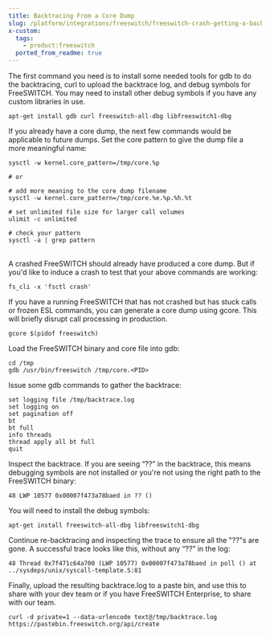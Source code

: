 ```yaml
---
title: Backtracing From a Core Dump
slug: /platform/integrations/freeswitch/freeswitch-crash-getting-a-backtrace-from-a-core-dump
x-custom:
  tags:
    - product:freeswitch
  ported_from_readme: true
---
```



The first command you need is to install some needed tools for gdb to do the backtracing, curl to upload the backtrace log, and debug symbols for FreeSWITCH. You may need to install other debug symbols if you have any custom libraries in use.

`apt-get install gdb curl freeswitch-all-dbg libfreeswitch1-dbg`

​​​​​​​If you already have a core dump, the next few commands would be applicable to future dumps. Set the core pattern to give the dump file a more meaningful name:

```\# show core.\<PID>, usually enough for savvy admin
sysctl -w kernel.core_pattern=/tmp/core.%p 

# or 

# add more meaning to the core dump filename
sysctl -w kernel.core_pattern=/tmp/core.%e.%p.%h.%t 

# set unlimited file size for larger call volumes
ulimit -c unlimited 

# check your pattern 
sysctl -a | grep pattern
```

​​​​​​​  
A crashed FreeSWITCH should already have produced a core dump. But if you'd like to induce a crash to test that your above commands are working:

`​​​​​​​fs_cli -x 'fsctl crash'`

​​​​​​​If you have a running FreeSWITCH that has not crashed but has stuck calls or frozen ESL commands, you can generate a core dump using gcore. This will briefly disrupt call processing in production.

`gcore $(pidof freeswitch)`

​​​​​​​Load the FreeSWITCH binary and core file into gdb:

```
​​​​​​​cd /tmp 
gdb /usr/bin/freeswitch /tmp/core.<PID>
```

​​​​​​​Issue some gdb commands to gather the backtrace:

```text
set logging file /tmp/backtrace.log
set logging on 
set pagination off 
bt 
bt full 
info threads
thread apply all bt full
quit
```

Inspect the backtrace. If you are seeing “??” in the backtrace, this means debugging symbols are not installed or you're not using the right path to the FreeSWITCH binary:

```​​​​​​​49 LWP 10968 0x00007f473a78baed in ?? ()
48 LWP 10577 0x00007f473a78baed in ?? ()
```

​​​​​​​You will need to install the debug symbols:

`​​​​​​​apt-get install freeswitch-all-dbg libfreeswitch1-dbg`

​​​​​​​Continue re-backtracing and inspecting the trace to ensure all the "??"s are gone. A successful trace looks like this, without any “??” in the log:

```​​​​​​​49 Thread 0x7f4688e73700 (LWP 10968) 0x00007f473a78baed in poll () at ../sysdeps/unix/syscall-template.S:81
48 Thread 0x7f471c64a700 (LWP 10577) 0x00007f473a78baed in poll () at ../sysdeps/unix/syscall-template.S:81
```

​​​​​​​Finally, upload the resulting backtrace.log to a paste bin, and use this to share with your dev team or if you have FreeSWITCH Enterprise, to share with our team. 

`​​​​​​​curl -d private=1 --data-urlencode text@/tmp/backtrace.log https://pastebin.freeswitch.org/api/create`
